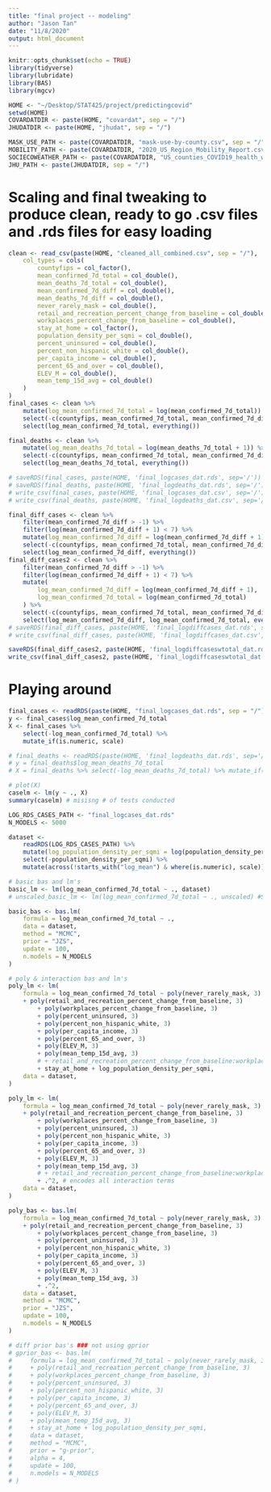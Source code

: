 ```yaml
---
title: "final project -- modeling"
author: "Jason Tan"
date: "11/8/2020"
output: html_document
---
```


```r
knitr::opts_chunk$set(echo = TRUE)
library(tidyverse)
library(lubridate)
library(BAS)
library(mgcv)
```


```r
HOME <- "~/Desktop/STAT425/project/predictingcovid"
setwd(HOME)
COVARDATDIR <- paste(HOME, "covardat", sep = "/")
JHUDATDIR <- paste(HOME, "jhudat", sep = "/")

MASK_USE_PATH <- paste(COVARDATDIR, "mask-use-by-county.csv", sep = "/")
MOBILITY_PATH <- paste(COVARDATDIR, "2020_US_Region_Mobility_Report.csv", sep = "/")
SOCIECOWEATHER_PATH <- paste(COVARDATDIR, "US_counties_COVID19_health_weather_data_julyonly.csv", sep = "/") # already filtered for july 15-26
JHU_PATH <- paste(JHUDATDIR, sep = "/")
```

# Scaling and final tweaking to produce clean, ready to go .csv files and .rds files for easy loading

```r
clean <- read_csv(paste(HOME, "cleaned_all_combined.csv", sep = "/"),
    col_types = cols(
        countyfips = col_factor(),
        mean_confirmed_7d_total = col_double(),
        mean_deaths_7d_total = col_double(),
        mean_confirmed_7d_diff = col_double(),
        mean_deaths_7d_diff = col_double(),
        never_rarely_mask = col_double(),
        retail_and_recreation_percent_change_from_baseline = col_double(),
        workplaces_percent_change_from_baseline = col_double(),
        stay_at_home = col_factor(),
        population_density_per_sqmi = col_double(),
        percent_uninsured = col_double(),
        percent_non_hispanic_white = col_double(),
        per_capita_income = col_double(),
        percent_65_and_over = col_double(),
        ELEV_M = col_double(),
        mean_temp_15d_avg = col_double()
    )
)
final_cases <- clean %>%
    mutate(log_mean_confirmed_7d_total = log(mean_confirmed_7d_total)) %>%
    select(-c(countyfips, mean_confirmed_7d_total, mean_confirmed_7d_diff, mean_deaths_7d_diff, mean_deaths_7d_total)) %>%
    select(log_mean_confirmed_7d_total, everything())

final_deaths <- clean %>%
    mutate(log_mean_deaths_7d_total = log(mean_deaths_7d_total + 1)) %>%
    select(-c(countyfips, mean_confirmed_7d_total, mean_confirmed_7d_diff, mean_deaths_7d_diff, mean_deaths_7d_total)) %>%
    select(log_mean_deaths_7d_total, everything())

# saveRDS(final_cases, paste(HOME, 'final_logcases_dat.rds', sep='/'))
# saveRDS(final_deaths, paste(HOME, 'final_logdeaths_dat.rds', sep='/'))
# write_csv(final_cases, paste(HOME, 'final_logcases_dat.csv', sep='/'))
# write_csv(final_deaths, paste(HOME, 'final_logdeaths_dat.csv', sep='/'))

final_diff_cases <- clean %>%
    filter(mean_confirmed_7d_diff > -1) %>%
    filter(log(mean_confirmed_7d_diff + 1) < 7) %>%
    mutate(log_mean_confirmed_7d_diff = log(mean_confirmed_7d_diff + 1)) %>%
    select(-c(countyfips, mean_confirmed_7d_total, mean_confirmed_7d_diff, mean_deaths_7d_diff, mean_deaths_7d_total)) %>%
    select(log_mean_confirmed_7d_diff, everything())
final_diff_cases2 <- clean %>%
    filter(mean_confirmed_7d_diff > -1) %>%
    filter(log(mean_confirmed_7d_diff + 1) < 7) %>%
    mutate(
        log_mean_confirmed_7d_diff = log(mean_confirmed_7d_diff + 1),
        log_mean_confirmed_7d_total = log(mean_confirmed_7d_total)
    ) %>%
    select(-c(countyfips, mean_confirmed_7d_total, mean_confirmed_7d_diff, mean_deaths_7d_diff, mean_deaths_7d_total)) %>%
    select(log_mean_confirmed_7d_diff, log_mean_confirmed_7d_total, everything())
# saveRDS(final_diff_cases, paste(HOME, 'final_logdiffcases_dat.rds', sep='/'))
# write_csv(final_diff_cases, paste(HOME, 'final_logdiffcases_dat.csv', sep='/'))

saveRDS(final_diff_cases2, paste(HOME, 'final_logdiffcaseswtotal_dat.rds', sep='/'))
write_csv(final_diff_cases2, paste(HOME, 'final_logdiffcaseswtotal_dat.csv', sep='/'))
```


# Playing around
```r
final_cases <- readRDS(paste(HOME, "final_logcases_dat.rds", sep = "/"))
y <- final_cases$log_mean_confirmed_7d_total
X <- final_cases %>%
    select(-log_mean_confirmed_7d_total) %>%
    mutate_if(is.numeric, scale)

# final_deaths <- readRDS(paste(HOME, 'final_logdeaths_dat.rds', sep='/'))
# y = final_deaths$log_mean_deaths_7d_total
# X = final_deaths %>% select(-log_mean_deaths_7d_total) %>% mutate_if(is.numeric, scale)

# plot(X)
caselm <- lm(y ~ ., X)
summary(caselm) # misisng # of tests conducted
```

```r
LOG_RDS_CASES_PATH <- "final_logcases_dat.rds"
N_MODELS <- 5000

dataset <-
    readRDS(LOG_RDS_CASES_PATH) %>%
    mutate(log_population_density_per_sqmi = log(population_density_per_sqmi)) %>% # log transform population density and remove the non-log transformed one
    select(-population_density_per_sqmi) %>%
    mutate(across(!starts_with("log_mean") & where(is.numeric), scale)) # scale

# basic bas and lm's
basic_lm <- lm(log_mean_confirmed_7d_total ~ ., dataset)
# unscaled_basic_lm <- lm(log_mean_confirmed_7d_total ~ ., unscaled) #SCALE UR DATA

basic_bas <- bas.lm(
    formula = log_mean_confirmed_7d_total ~ .,
    data = dataset,
    method = "MCMC",
    prior = "JZS",
    update = 100,
    n.models = N_MODELS
)

# poly & interaction bas and lm's
poly_lm <- lm(
    formula = log_mean_confirmed_7d_total ~ poly(never_rarely_mask, 3)
    + poly(retail_and_recreation_percent_change_from_baseline, 3)
        + poly(workplaces_percent_change_from_baseline, 3)
        + poly(percent_uninsured, 3)
        + poly(percent_non_hispanic_white, 3)
        + poly(per_capita_income, 3)
        + poly(percent_65_and_over, 3)
        + poly(ELEV_M, 3)
        + poly(mean_temp_15d_avg, 3)
        # + retail_and_recreation_percent_change_from_baseline:workplaces_percent_change_from_baseline
        + stay_at_home + log_population_density_per_sqmi,
    data = dataset,
)

poly_lm <- lm(
    formula = log_mean_confirmed_7d_total ~ poly(never_rarely_mask, 3)
    + poly(retail_and_recreation_percent_change_from_baseline, 3)
        + poly(workplaces_percent_change_from_baseline, 3)
        + poly(percent_uninsured, 3)
        + poly(percent_non_hispanic_white, 3)
        + poly(per_capita_income, 3)
        + poly(percent_65_and_over, 3)
        + poly(ELEV_M, 3)
        + poly(mean_temp_15d_avg, 3)
        # + retail_and_recreation_percent_change_from_baseline:workplaces_percent_change_from_baseline
        + .^2, # encodes all interaction terms
    data = dataset,
)

poly_bas <- bas.lm(
    formula = log_mean_confirmed_7d_total ~ poly(never_rarely_mask, 3)
    + poly(retail_and_recreation_percent_change_from_baseline, 3)
        + poly(workplaces_percent_change_from_baseline, 3)
        + poly(percent_uninsured, 3)
        + poly(percent_non_hispanic_white, 3)
        + poly(per_capita_income, 3)
        + poly(percent_65_and_over, 3)
        + poly(ELEV_M, 3)
        + poly(mean_temp_15d_avg, 3)
        + .^2,
    data = dataset,
    method = "MCMC",
    prior = "JZS",
    update = 100,
    n.models = N_MODELS
)

# diff prior bas's ### not using gprior
# gprior_bas <- bas.lm(
#     formula = log_mean_confirmed_7d_total ~ poly(never_rarely_mask, 3)
#     + poly(retail_and_recreation_percent_change_from_baseline, 3)
#     + poly(workplaces_percent_change_from_baseline, 3)
#     + poly(percent_uninsured, 3)
#     + poly(percent_non_hispanic_white, 3)
#     + poly(per_capita_income, 3)
#     + poly(percent_65_and_over, 3)
#     + poly(ELEV_M, 3)
#     + poly(mean_temp_15d_avg, 3)
#     + stay_at_home + log_population_density_per_sqmi,
#     data = dataset,
#     method = "MCMC",
#     prior = "g-prior",
#     alpha = 4,
#     update = 100,
#     n.models = N_MODELS
# )
```


